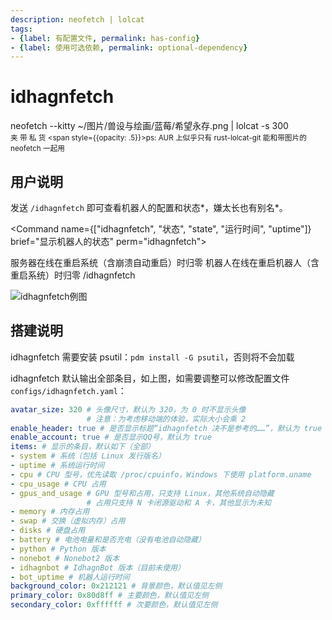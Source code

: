 ```yaml
---
description: neofetch | lolcat
tags:
- {label: 有配置文件, permalink: has-config}
- {label: 使用可选依赖, permalink: optional-dependency}
---
```


# idhagnfetch
neofetch --kitty ~/图片/兽设与绘画/蓝莓/希望永存.png | lolcat -s 300<br /><small>夹 带 私 货 <span style={{opacity: .5}}>ps: AUR 上似乎只有 rust-lolcat-git 能和带图片的 neofetch 一起用</span></small>

## 用户说明
发送 `/idhagnfetch` 即可查看机器人的配置和状态*，嫌太长也有别名*。

<Command name={["idhagnfetch", "状态", "state", "运行时间", "uptime"]} brief="显示机器人的状态" perm="idhagnfetch">

服务器在线在重启系统（含崩溃自动重启）时归零
机器人在线在重启机器人（含重启系统）时归零
</Command>
<Example>
  <Send>/idhagnfetch</Send>
  <Recv>

![idhagnfetch例图](/example/idhagnfetch.png)

  </Recv>
</Example>

## 搭建说明
idhagnfetch 需要安装 psutil：`pdm install -G psutil`，否则将不会加载

idhagnfetch 默认输出全部条目，如上图，如需要调整可以修改配置文件`configs/idhagnfetch.yaml`：
```yaml
avatar_size: 320 # 头像尺寸，默认为 320，为 0 时不显示头像
                 # 注意：为考虑移动端的体验，实际大小会乘 2
enable_header: true # 是否显示标题“idhagnfetch 决不是参考的……”，默认为 true
enable_account: true # 是否显示QQ号，默认为 true
items: # 显示的条目，默认如下（全部）
- system # 系统（包括 Linux 发行版名）
- uptime # 系统运行时间
- cpu # CPU 型号，优先读取 /proc/cpuinfo，Windows 下使用 platform.uname
- cpu_usage # CPU 占用
- gpus_and_usage # GPU 型号和占用，只支持 Linux，其他系统自动隐藏
                 # 占用只支持 N 卡闭源驱动和 A 卡，其他显示为未知
- memory # 内存占用
- swap # 交换（虚拟内存）占用
- disks # 硬盘占用
- battery # 电池电量和是否充电（没有电池自动隐藏）
- python # Python 版本
- nonebot # Nonebot2 版本
- idhagnbot # IdhagnBot 版本（目前未使用）
- bot_uptime # 机器人运行时间
background_color: 0x212121 # 背景颜色，默认值见左侧
primary_color: 0x80d8ff # 主要颜色，默认值见左侧
secondary_color: 0xffffff # 次要颜色，默认值见左侧
```
